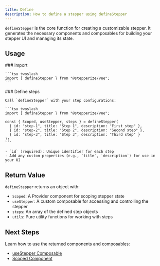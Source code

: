 ```yaml
---
title: Define
description: How to define a stepper using defineStepper
---
```


`defineStepper` is the core function for creating a customizable stepper. It generates the necessary components and composables for building your stepper UI and managing its state.

## Usage

<Steps>
  <Step>
    ### Import

    ```tsx twoslash
    import { defineStepper } from "@stepperize/vue";
    ```

  </Step>
  <Step>
    ### Define steps

    Call `defineStepper` with your step configurations:

    ```tsx twoslash
    import { defineStepper } from "@stepperize/vue";

    const { Scoped, useStepper, steps } = defineStepper(
      { id: "step-1", title: "Step 1", description: "First step" },
      { id: "step-2", title: "Step 2", description: "Second step" },
      { id: "step-3", title: "Step 3", description: "Third step" }
    );
    ```

    - `id` (required): Unique identifier for each step
    - Add any custom properties (e.g., `title`, `description`) for use in your UI

  </Step>
</Steps>

## Return Value

`defineStepper` returns an object with:

- `Scoped`: A Provider component for scoping stepper state
- `useStepper`: A custom composable for accessing and controlling the stepper
- `steps`: An array of the defined step objects
- `utils`: Pure utility functions for working with steps

## Next Steps

Learn how to use the returned components and composables:

- [useStepper Composable](./composable)
- [Scoped Component](./scoped)
